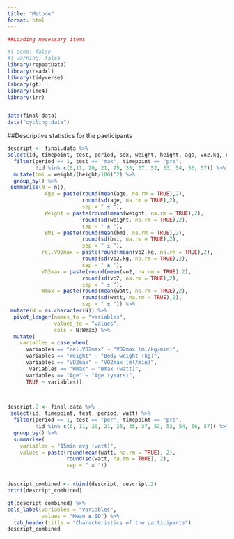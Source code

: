 ```yaml
---
title: "Metode"
format: html
---
```


```r
##Loading necessary items

#| echo: false
#| warning: false
library(repeatData)
library(readxl)
library(tidyverse)
library(gt)
library(lme4)
library(irr)


data(final.data)
data("cycling.data")
```



##Descriptive statistics for the paeticipants

```r
descript <- final.data %>% 
select(id, timepoint, test, period, sex, weight, height, age, vo2.kg, rel.vo2, vo2, watt) %>% 
  filter(period == 1, test == "max", timepoint == "pre", 
         !id %in% c(6,11, 20, 21, 25, 35, 37, 52, 53, 54, 56, 57)) %>% 
  mutate(bmi = weight/(height/100)^2) %>% 
  group_by() %>% 
 summarise(N = n(), 
            Age = paste(round(mean(age, na.rm = TRUE),2), 
                        round(sd(age, na.rm = TRUE),2), 
                        sep = " ± "),
            Weight = paste(round(mean(weight, na.rm = TRUE),2), 
                        round(sd(weight, na.rm = TRUE),2), 
                        sep = " ± "),
            BMI = paste(round(mean(bmi, na.rm = TRUE),2), 
                        round(sd(bmi, na.rm = TRUE),2), 
                        sep = " ± "),
           rel.VO2max = paste(round(mean(vo2.kg, na.rm = TRUE),2), 
                        round(sd(vo2.kg, na.rm = TRUE),2), 
                        sep = " ± "),
           VO2max = paste(round(mean(vo2, na.rm = TRUE),2), 
                        round(sd(vo2, na.rm = TRUE),2), 
                        sep = " ± "),
           Wmax = paste(round(mean(watt, na.rm = TRUE),2), 
                        round(sd(watt, na.rm = TRUE),2), 
                        sep = " ± ")) %>% 
 mutate(N = as.character(N)) %>% 
  pivot_longer(names_to = "variables",
               values_to = "values",
               cols = N:Wmax) %>% 
  mutate(
    variables = case_when(
      variables == "rel.VO2max" ~ "VO2max (ml/kg/min)",
      variables == "Weight" ~ "Body weight (kg)",
      variables == "VO2max" ~ "VO2max (ml/min)",
       variables == "Wmax" ~ "Wmax (watt)",
      variables == "Age" ~ "Age (years)",
      TRUE ~ variables))
 


descript.2 <- final.data %>% 
 select(id, timepoint, test, period, watt) %>% 
  filter(period == 1, test == "per", timepoint == "pre", 
         !id %in% c(6, 11, 20, 21, 25, 35, 37, 52, 53, 54, 56, 57)) %>% 
  group_by() %>% 
  summarise(
    variables = "15min avg (watt)",
    values = paste(round(mean(watt, na.rm = TRUE), 2), 
                   round(sd(watt, na.rm = TRUE), 2), 
                   sep = " ± "))


descript_combined <- rbind(descript, descript.2)
print(descript_combined)

gt(descript_combined) %>% 
cols_label(variables = "Variables",
           values = "Mean ± SD") %>% 
  tab_header(title = "Characteristics of the participants")
descript_combined
```

